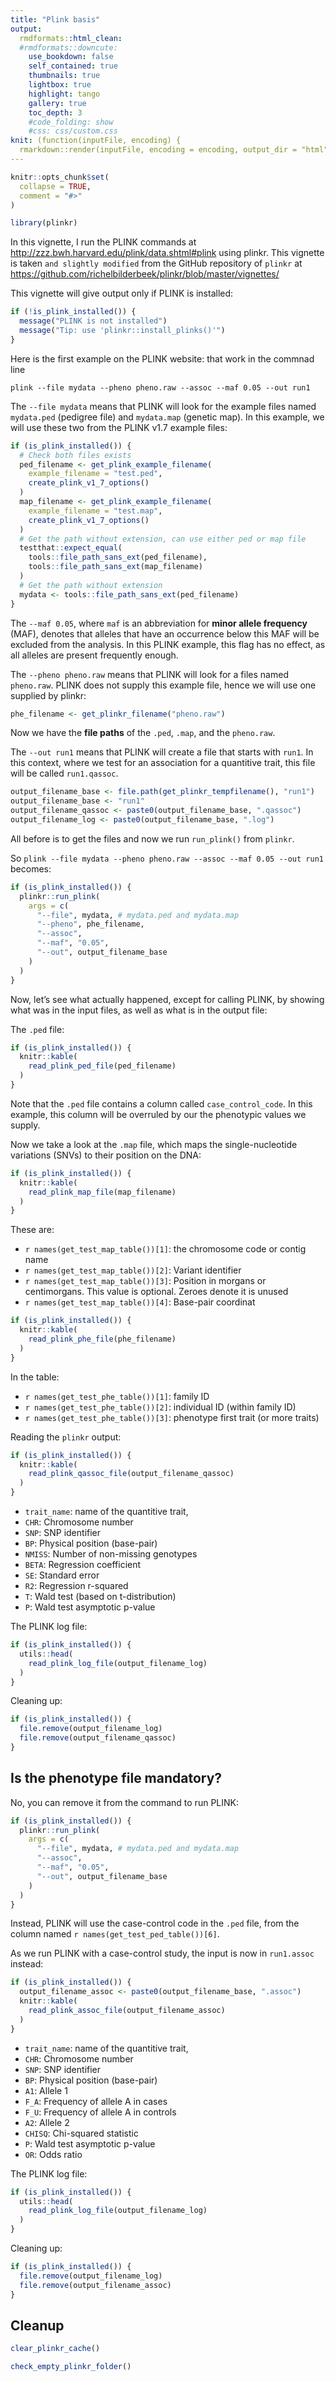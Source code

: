 ```yaml
---
title: "Plink basis"
output:
  rmdformats::html_clean:
  #rmdformats::downcute:
    use_bookdown: false
    self_contained: true
    thumbnails: true
    lightbox: true
    highlight: tango
    gallery: true
    toc_depth: 3
    #code_folding: show
    #css: css/custom.css
knit: (function(inputFile, encoding) {
  rmarkdown::render(inputFile, encoding = encoding, output_dir = "html") })
---
```


```r
knitr::opts_chunk$set(
  collapse = TRUE,
  comment = "#>"
)
```

```r
library(plinkr)
```
In this vignette, I run the PLINK
commands at [http://zzz.bwh.harvard.edu/plink/data.shtml#plink](http://zzz.bwh.harvard.edu/plink/data.shtml#plink) using plinkr.
This vignette is taken `and slightly modified` from the GitHub repository of `plinkr` at [https://github.com/richelbilderbeek/plinkr/blob/master/vignettes/](https://github.com/richelbilderbeek/plinkr/blob/master/vignettes/)

This vignette will give output only if PLINK is installed:

```r
if (!is_plink_installed()) {
  message("PLINK is not installed")
  message("Tip: use 'plinkr::install_plinks()'")
}
```

Here is the first example on the PLINK website:
that work in the commnad line

```
plink --file mydata --pheno pheno.raw --assoc --maf 0.05 --out run1
```

The `--file mydata` means that PLINK will look for the example files named
`mydata.ped` (pedigree file) and `mydata.map` (genetic map). In this example, we will use these two from
the PLINK v1.7 example files:

```r
if (is_plink_installed()) {
  # Check both files exists
  ped_filename <- get_plink_example_filename(
    example_filename = "test.ped",
    create_plink_v1_7_options()
  )
  map_filename <- get_plink_example_filename(
    example_filename = "test.map",
    create_plink_v1_7_options()
  )
  # Get the path without extension, can use either ped or map file
  testthat::expect_equal(
    tools::file_path_sans_ext(ped_filename),
    tools::file_path_sans_ext(map_filename)
  )
  # Get the path without extension
  mydata <- tools::file_path_sans_ext(ped_filename)
}
```

The `--maf 0.05`, where `maf` is an abbreviation for
**minor allele frequency** (MAF), denotes that alleles that
have an occurrence below this MAF will be excluded from
the analysis. In this PLINK example, this flag has no
effect, as all alleles are present frequently enough.

The `--pheno pheno.raw` means that PLINK will look for a files named `pheno.raw`. PLINK does not supply this example file, hence we will use one supplied by plinkr:

```r
phe_filename <- get_plinkr_filename("pheno.raw")
```
Now we have the **file paths** of the `.ped`, `.map`, and the `pheno.raw`.

The `--out run1` means that PLINK will create a file that starts with  `run1`. In this context, where we test for an association for a quantitive trait, this file will be called `run1.qassoc`. 

```r
output_filename_base <- file.path(get_plinkr_tempfilename(), "run1")
output_filename_base <- "run1"
output_filename_qassoc <- paste0(output_filename_base, ".qassoc")
output_filename_log <- paste0(output_filename_base, ".log")
```
All before is to get the files and now we run `run_plink()` from `plinkr`.

So `plink --file mydata --pheno pheno.raw --assoc --maf 0.05 --out run1` becomes:

```r
if (is_plink_installed()) {
  plinkr::run_plink(
    args = c(
      "--file", mydata, # mydata.ped and mydata.map
      "--pheno", phe_filename,
      "--assoc",
      "--maf", "0.05",
      "--out", output_filename_base
    )
  )
}
```

Now, let's see what actually happened, except for calling PLINK, by showing what was in the input files, as well as what is in the output file:

The `.ped` file:

```r
if (is_plink_installed()) {
  knitr::kable(
    read_plink_ped_file(ped_filename)
  )
}
```

Note that the `.ped` file contains a column called `case_control_code`.
In this example, this column will be overruled by our the phenotypic
values we supply.

Now we take a look at the `.map` file,
which maps the single-nucleotide variations (SNVs)
to their position on the DNA:

```r
if (is_plink_installed()) {
  knitr::kable(
    read_plink_map_file(map_filename)
  )
}
```

These are:

 * `r names(get_test_map_table())[1]`: 
    the chromosome code or contig name
 * `r names(get_test_map_table())[2]`: 
    Variant identifier
 * `r names(get_test_map_table())[3]`: 
    Position in morgans or centimorgans.
    This value is optional. Zeroes denote it is unused
 * `r names(get_test_map_table())[4]`: 
    Base-pair coordinat

```r
if (is_plink_installed()) {
  knitr::kable(
    read_plink_phe_file(phe_filename)
  )
}
```
In the table:

  * `r names(get_test_phe_table())[1]`:
    family ID
  * `r names(get_test_phe_table())[2]`:
    individual ID (within family ID)
  * `r names(get_test_phe_table())[3]`:
    phenotype first trait (or more traits)
    
Reading the `plinkr` output:

```r
if (is_plink_installed()) {
  knitr::kable(
    read_plink_qassoc_file(output_filename_qassoc)
  )
}
```

 * `trait_name`: name of the quantitive trait,
 * `CHR`: Chromosome number
 * `SNP`: SNP identifier
 * `BP`: Physical position (base-pair)
 * `NMISS`: Number of non-missing genotypes
 * `BETA`: Regression coefficient
 * `SE`: Standard error
 * `R2`: Regression r-squared
 * `T`: Wald test (based on t-distribution)
 * `P`: Wald test asymptotic p-value

The PLINK log file:

```r
if (is_plink_installed()) {
  utils::head(
    read_plink_log_file(output_filename_log)
  )
}
```

Cleaning up:

```r
if (is_plink_installed()) {
  file.remove(output_filename_log)
  file.remove(output_filename_qassoc)
}
```


## Is the phenotype file mandatory?

No, you can remove it from the command to run PLINK:

```r
if (is_plink_installed()) {
  plinkr::run_plink(
    args = c(
      "--file", mydata, # mydata.ped and mydata.map
      "--assoc",
      "--maf", "0.05",
      "--out", output_filename_base
    )
  )
}
```

Instead, PLINK will use the case-control code in the `.ped`
file, from the column named `r names(get_test_ped_table())[6]`.

As we run PLINK with a case-control study, 
the input is now in `run1.assoc` instead:

```r
if (is_plink_installed()) {
  output_filename_assoc <- paste0(output_filename_base, ".assoc")
  knitr::kable(
    read_plink_assoc_file(output_filename_assoc)
  )
}
```

 * `trait_name`: name of the quantitive trait,
 * `CHR`: Chromosome number
 * `SNP`: SNP identifier
 * `BP`: Physical position (base-pair)
 * `A1`: Allele 1
 * `F_A`: Frequency of allele A in cases 
 * `F_U`: Frequency of allele A in controls
 * `A2`: Allele 2
 * `CHISQ`: Chi-squared statistic
 * `P`: Wald test asymptotic p-value
 * `OR`: Odds ratio

The PLINK log file:

```r
if (is_plink_installed()) {
  utils::head(
    read_plink_log_file(output_filename_log)
  )
}
```

Cleaning up:

```r
if (is_plink_installed()) {
  file.remove(output_filename_log)
  file.remove(output_filename_assoc)
}
```

## Cleanup

```r
clear_plinkr_cache()
```

```r
check_empty_plinkr_folder()
```

